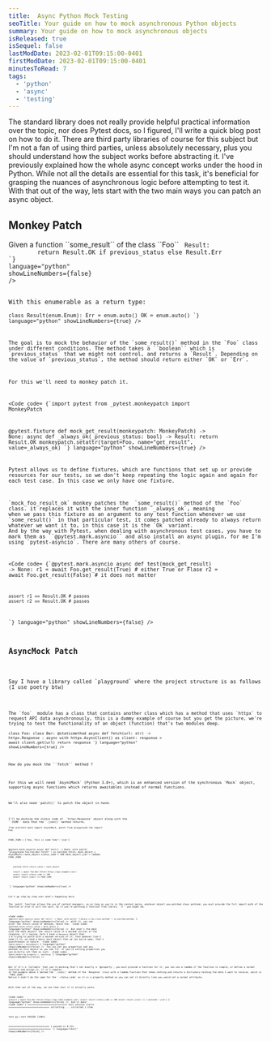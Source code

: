 ```yaml
---
title:  Async Python Mock Testing
seoTitle: Your guide on how to mock asynchronous Python objects
summary: Your guide on how to mock asynchronous objects
isReleased: true
isSequel: false
lastModDate: 2023-02-01T09:15:00-0401
firstModDate: 2023-02-01T09:15:00-0401
minutesToRead: 7
tags:
  - 'python'
  - 'async'
  - 'testing'
---
```

<C>
The standard library does not really provide helpful practical information over the topic, nor does <L href="https://pytest.org">Pytest</L> docs, so I figured, I'll write a quick blog post on how to do it. There are third party libraries of course for this subject but I'm not a fan of using third parties, unless absolutely necessary, plus you should <L href="/blog/fundamentals">understand</L> how the subject works before abstracting it.
</C>

<C>
 I've <L href="/blog/async-python">previously</L> explained how the whole async concept works under the hood in Python. While not all the details are essential for this task, it's beneficial for grasping the nuances of asynchronous logic before attempting to test it.
 </C>

 <C>
With that out of the way, lets start with the two main ways you can patch an async object.
</C>

<H2>Monkey Patch</H2>

<C>
Given a function ``some_result`` of the class  ``Foo``  
</C>
<Code
  code=
{`class Foo:
    @staticmethod
    async def some_result(previous_status: bool) -> Result:
        return Result.OK if previous_status else Result.Err
`}
language="python"
showLineNumbers={false}
/>

<C>
With this enumerable as a return type: 
</C>
<Code
  code=
{`import enum 

class Result(enum.Enum):
    Err = enum.auto()
    OK = enum.auto()
`}
language="python"
showLineNumbers={true}
/>

<C>
The goal is to mock the behavior of the `some_result()` method in the `Foo` class under different conditions. The method takes a ``boolean`` which is `previous_status` that we might not control, and returns a `Result`. Depending on the value of `previous_status`, the method should return either `OK` or `Err`. 
</C>

<C>
For this we'll need to <L href="https://en.wikipedia.org/wiki/Monkey_patch">monkey patch</L> it.
</C>

<Code
  code=
{`import pytest
from _pytest.monkeypatch import MonkeyPatch

@pytest.fixture
def mock_get_result(monkeypatch: MonkeyPatch) -> None:
    async def _always_ok(_previous_status: bool) -> Result: 
        return Result.OK
    monkeypatch.setattr(target=Foo, name="get_result", value=_always_ok)
`}
language="python"
showLineNumbers={true}
/>


<C>
Pytest allows us to define <L href="https://docs.pytest.org/en/stable/explanation/fixtures.html">fixtures</L>, which are functions that set up or provide resources for our tests, so we don't keep repeating the logic again and again for each test case. In this case we only have one fixture.
</C>


<C>
`mock_foo_result_ok` monkey patches the  `some_result()` method of the `Foo` class. it replaces it with the inner function `_always_ok`, meaning 
when we pass this fixture as an argument to any test function whenever we use `some_result()` in that particular test, it comes patched already to always return whatever we want it to, in this case it is the `Ok` variant.
And by the way with Pytest, when dealing with asynchronous test cases, you have to mark them as ``@pytest.mark.asyncio`` and also install an async plugin, for me I'm using <L href="https://pytest-asyncio.readthedocs.io/en/latest/">`pytest-asyncio`</L>. There are many others of course.
</C>


<Code
  code=
{`@pytest.mark.asyncio
async def test(mock_get_result) -> None:
    r1 = await Foo.get_result(True) # either True or Flase 
    r2 = await Foo.get_result(False) # it does not matter

    assert r1 == Result.OK # passes 
    assert r2 == Result.OK # passes 
`}
language="python"
showLineNumbers={false}
/>


<H2>AsyncMock Patch</H2>




<C>
Say I have a library called `playground` where the project structure is as follows (I use <L href="https://python-poetry.org/">poetry</L> btw)
</C>
<Code
  code=
{`(.venv) ➜  playground 
.
├── README.md
├── __init__.py
├── foo.py
├── poetry.lock
├── pyproject.toml
└── test.py
`}
language="bash"
showLineNumbers={false}
/>




<C>
The `foo`  module has a class that contains another class which has a method that uses <L href="https://www.python-httpx.org/">`httpx`</L> to request API data <L href="/blog/async-python">asynchronously</L>, this is a dummy example of course but you get the picture, we're trying to test the functionality of an object (function) that's two modules deep. 
</C>
<Code
  code=
{`import httpx

class Foo:
    class Bar:
        @staticmethod
        async def fetch(url: str) -> httpx.Response :
            async with httpx.AsyncClient() as client:
                response = await client.get(url)
                return response
`}
language="python"
showLineNumbers={true}
/>

<C>
How do you mock the ``fetch`` method ?
</C>


<C>
For this we will need `AsyncMock` (Python 3.8+), which is an enhanced version of the synchronous <L href="https://docs.python.org/3/library/unittest.mock.html#the-mock-class">`Mock`</L> object, supporting async functions which returns <L href="/blog/async-python#related-objects">awaitables</L> instead of normal functions.  
</C>
<Code
  code=
{`from unittest.mock import AsyncMock
`}
language="python"
showLineNumbers={false}
/>
<C>
We'll also need `patch()` to patch the object in hand.
</C>
<Code
  code=
{`from unittest.mock import AsyncMock, patch
`}
language="python"
showLineNumbers={false}
/>


<C>
I'll be mocking the status code of  `httpx.Response` object along with the 
``JSON`` data that the `.json()` method returns.
</C>
<Code
  code=
{`import pytest

from unittest.mock import AsyncMock, patch
from playground.foo import Foo

FAKE_JSON = {'hey, this is some fake':'json'}

@pytest.mark.asyncio
async def test() -> None:
    with patch(
        "playground.foo.Foo.Bar.fetch"
    ) as patched_fetch:
        mock_object = AsyncMock()
        mock_object.status_code = 200
        mock_object.json = lambda:  FAKE_JSON

        patched_fetch.return_value = mock_object

        result = await Foo.Bar.fetch('https://api.example.com')
        assert result.status_code == 200
        assert result.json() == FAKE_JSON
`}
language="python"
showLineNumbers={true}
/>



<C>
Let's go step by step over what's happening here:
</C>
<C>
The `patch` function allows the use of <L href="https://docs.python.org/3/library/contextlib.html#single-use-reusable-and-reentrant-context-managers">context managers,</L> so as long as you're in the context perse, whatever object you patched stays patched, you must provide the full import path of the function or else it will not work. So if you're patching a function from library ``X`` you might do:
</C>

<Code
  code=
{`@pytest.mark.asyncio
async def test() -> None:
    with patch(
        "library_x.foo.class.method"
    ) as patched_method:
`}
language="python"
showLineNumbers={false}
/>
<C>
With it, you can alter the return value of methods, hence the: 
</C>
<Code
  code=
{`patched_fetch.return_value = mock_object
`}
language="python"
showLineNumbers={false}
/>
<C>
But what's the deal with the mock object?  the return value is  a mocked version of the response, it's saying: here I have a `Response` object that I'm trying to patch with a mocked version of it, that behaves like I need it to, we need a basic mock object that we can build upon, that's asynchronous in nature.
</C>
<Code
  code=
{`mock_object = AsyncMock()
`}
language="python"
showLineNumbers={false}
/>
<C>
You can set any properties and any methods on this object as you see fit.
If you're setting properties you can directly set them as such: 
</C>
<Code
  code= 
{`mock_object.my_property = 'anything'
`}
language="python"
showLineNumbers={false}
/>

<C>
But if it's a <L href="https://docs.python.org/3/library/typing.html#annotating-callables">`Callable`</L> that you're mocking that's not exactly a `@property`, you must provide a function for it, you can use a lambda if the function is simple, or define a normal function and assign it, if it's complex.
In the example above I mocked the `.json()` method of the `Response` class with a lambda function that takes nothing and returns a dictionary holding the data I want to receive, which is `FAKE_JSON`.
Notice I didn't do the same for the `.status_code` as it is a property method so you can set it directly like you would set a normal attribute. 
</C>

<C>
With that out of the way, we can then test if it actually works.
</C>

<Code
  code= 
{`result = await Foo.Bar.fetch('https://api.fake-example.com')
assert result.status_code == 200
assert result.json() == {'patched':'json'}
`}
language="python"
showLineNumbers={false}
/>
<C>
And it does!
</C>
<Code
  code= 
{`============================= test session starts ==============================
collecting ... collected 1 item

test.py::test PASSED                                                     [100%]

============================== 1 passed in 0.13s ===============================
`}
language="shell"
showLineNumbers={false}
/>